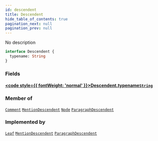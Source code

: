 ```yaml
---
id: descendent
title: Descendent
hide_table_of_contents: true
pagination_next: null
pagination_prev: null
---
```








No description

```graphql
interface Descendent {
  typename: String
}
```


### Fields

#### [<code style={{ fontWeight: 'normal' }}>Descendent.<b>typename</b></code>](#)<Bullet />[`String`](/docs/schemas/mikro/scalars/string) <Badge class="secondary" text="scalar"/>
> 
> 



### Member of

[`Comment`](/docs/schemas/mikro/objects/comment)  <Badge class="secondary" text="object"/><Bullet />[`MentionDescendent`](/docs/schemas/mikro/objects/mention-descendent)  <Badge class="secondary" text="object"/><Bullet />[`Node`](/docs/schemas/mikro/interfaces/node)  <Badge class="secondary" text="interface"/><Bullet />[`ParagraphDescendent`](/docs/schemas/mikro/objects/paragraph-descendent)  <Badge class="secondary" text="object"/>

### Implemented by

[`Leaf`](/docs/schemas/mikro/objects/leaf)  <Badge class="secondary" text="object"/><Bullet />[`MentionDescendent`](/docs/schemas/mikro/objects/mention-descendent)  <Badge class="secondary" text="object"/><Bullet />[`ParagraphDescendent`](/docs/schemas/mikro/objects/paragraph-descendent)  <Badge class="secondary" text="object"/>



